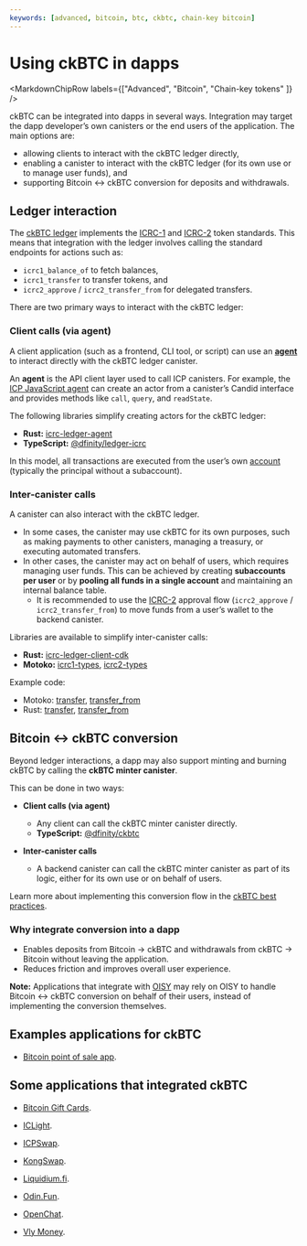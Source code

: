 ```yaml
---
keywords: [advanced, bitcoin, btc, ckbtc, chain-key bitcoin]
---
```



# Using ckBTC in dapps

<MarkdownChipRow labels={["Advanced", "Bitcoin", "Chain-key tokens" ]} />

ckBTC can be integrated into dapps in several ways. Integration may target the dapp developer’s own canisters or the end users of the application. The main options are:
- allowing clients to interact with the ckBTC ledger directly,
- enabling a canister to interact with the ckBTC ledger (for its own use or to manage user funds), and
- supporting Bitcoin ↔ ckBTC conversion for deposits and withdrawals.

## Ledger interaction

The [ckBTC ledger](https://dashboard.internetcomputer.org/canister/mxzaz-hqaaa-aaaar-qaada-cai) implements the [ICRC-1](https://github.com/dfinity/ICRC-1/blob/main/standards/ICRC-1/README.md) and [ICRC-2](https://github.com/dfinity/ICRC-1/blob/main/standards/ICRC-2/README.md) token standards.
This means that integration with the ledger involves calling the standard endpoints for actions such as:

- `icrc1_balance_of` to fetch balances,  
- `icrc1_transfer` to transfer tokens, and
- `icrc2_approve` / `icrc2_transfer_from` for delegated transfers.

There are two primary ways to interact with the ckBTC ledger:

### Client calls (via agent)
A client application (such as a frontend, CLI tool, or script) can use an **[agent](/docs/building-apps/interact-with-canisters/agents/overview)** to interact directly with the ckBTC ledger canister.

An **agent** is the API client layer used to call ICP canisters. For example, the [ICP JavaScript agent](/docs/building-apps/interact-with-canisters/agents/javascript-agent) can create an actor from a canister’s Candid interface and provides methods like `call`, `query`, and `readState`.

The following libraries simplify creating actors for the ckBTC ledger:

- **Rust:** [icrc-ledger-agent](https://crates.io/crates/icrc-ledger-agent)
- **TypeScript:** [@dfinity/ledger-icrc](https://www.npmjs.com/package/@dfinity/ledger-icrc)

In this model, all transactions are executed from the user’s own [account](/docs/defi/token-standards/#accounts-principals-and-subaccounts) (typically the principal without a subaccount).

### Inter-canister calls
A canister can also interact with the ckBTC ledger.

- In some cases, the canister may use ckBTC for its own purposes, such as making payments to other canisters, managing a treasury, or executing automated transfers.
- In other cases, the canister may act on behalf of users, which requires managing user funds. This can be achieved by creating **subaccounts per user** or by **pooling all funds in a single account** and maintaining an internal balance table.
  - It is recommended to use the [ICRC-2](https://github.com/dfinity/ICRC-1/blob/main/standards/ICRC-2/README.md) approval flow (`icrc2_approve` / `icrc2_transfer_from`) to move funds from a user’s wallet to the backend canister.

Libraries are available to simplify inter-canister calls:

- **Rust:** [icrc-ledger-client-cdk](https://crates.io/crates/icrc-ledger-client-cdk)
- **Motoko:** [icrc1-types](https://mops.one/icrc1-types), [icrc2-types](https://mops.one/icrc2-types)

Example code:
- Motoko: [transfer](https://github.com/dfinity/examples/tree/master/motoko/token_transfer), [transfer_from](https://github.com/dfinity/examples/tree/master/motoko/token_transfer_from)
- Rust: [transfer](https://github.com/dfinity/examples/tree/master/rust/token_transfer), [transfer_from](https://github.com/dfinity/examples/tree/master/rust/token_transfer_from)

## Bitcoin ↔ ckBTC conversion

Beyond ledger interactions, a dapp may also support minting and burning ckBTC by calling the **ckBTC minter canister**.

This can be done in two ways:

- **Client calls (via agent)**
  - Any client can call the ckBTC minter canister directly.
  - **TypeScript:** [@dfinity/ckbtc](https://www.npmjs.com/package/@dfinity/ckbtc)

- **Inter-canister calls**
  - A backend canister can call the ckBTC minter canister as part of its logic, either for its own use or on behalf of users.

Learn more about implementing this conversion flow in the [ckBTC best practices](/docs/defi/defi-best-practices).

### Why integrate conversion into a dapp
- Enables deposits from Bitcoin → ckBTC and withdrawals from ckBTC → Bitcoin without leaving the application.
- Reduces friction and improves overall user experience.

**Note:** Applications that integrate with [OISY](https://oisy.com) may rely on OISY to handle Bitcoin ↔ ckBTC conversion on behalf of their users, instead of implementing the conversion themselves.

## Examples applications for ckBTC

- [Bitcoin point of sale app](/docs/references/samples/motoko/ic-pos/).

## Some applications that integrated ckBTC

- [Bitcoin Gift Cards](https://btc-gift-cards.com).

- [ICLight](https://iclight.io/ICDex/ckBTC/ICP).

- [ICPSwap](https://icpswap.com).

- [KongSwap](https://kongswap.io).

- [Liquidium.fi](https://liquidium.fi).

- [Odin.Fun](https://odin.fun).

- [OpenChat](https://oc.app).

- [Vly Money](https://vly.money).